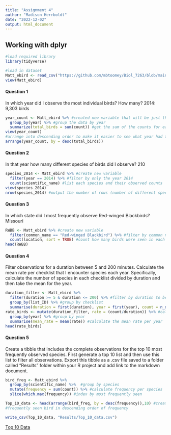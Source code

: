 ```yaml
---
title: "Assignment 4"
author: "Madison Herrboldt"
date: "2022-12-02"
output: html_document
---
```

## Working with dplyr

```r
#load required library
library(tidyverse)

#load in dataset
Matt_ebird <- read_csv("https://github.com/mbtoomey/Biol_7263/blob/main/Data/MBT_ebird.csv?raw=true")
view(Matt_ebird)
```

#### Question 1
In which year did I observe the most individual birds? How many?
2014: 9,303 birds
```r
year_count <- Matt_ebird %>% #created new variable that will be just the year and counts
  group_by(year) %>% #group the data by year
  summarize(total_birds = sum(count)) #get the sum of the counts for each year
view(year_count)
#arrange into descending order to make it easier to see what year had the most birds
arrange(year_count, by = desc(total_birds))
```

#### Question 2
In that year how many different species of birds did I observe?
210
```r
species_2014 <- Matt_ebird %>% #create new variable
  filter(year == 2014) %>% #filter by only the year 2014
  count(scientific_name) #list each species and their observed counts
view(species_2014)
nrow(species_2014) #output the number of rows (number of different species observed)
```

#### Question 3 
In which state did I most frequently observe Red-winged Blackbirds?
Missouri
```r
RWBB <- Matt_ebird %>% #create new variable
  filter(common_name == "Red-winged Blackbird") %>% #filter by common name
  count(location, sort = TRUE) #count how many birds were seen in each location and then sort by high to low
head(RWBB)
```

#### Question 4
Filter observations for a duration between 5 and 200 minutes. Calculate the mean rate per checklist that I encounter species each year. Specifically, calculate the number of species in each checklist divided by duration and then take the mean for the year.
```r
duration_filter <- Matt_ebird %>%
  filter(duration >= 5 & duration <= 200) %>% #filter by duration to be equal to/between 5 and 200
  group_by(list_ID) %>% #group by checklist
  summarise(duration = first(duration), year = first(year), count = n_distinct(common_name)) #summarize duration and species count per checklist and also include the year, not sure if my count function is actually doing what I want here
rate_birds <- mutate(duration_filter, rate = (count/duration)) %>% #calculate the rate per checklist
  group_by(year) %>% #group by year
  summarise(mean_rate = mean(rate)) #calculate the mean rate per year
head(rate_birds)
```

#### Question 5
Create a tibble that includes the complete observations for the top 10 most frequently observed species. First generate a top 10 list and then use this list to filter all observations. Export this tibble as a .csv file saved to a folder called “Results” folder within your R project and add link to the markdown document.
```r
bird_freq <- Matt_ebird %>%  
  group_by(scientific_name) %>%  #group by species
  mutate(frequency = sum(count)) %>% #calculate frequency per species
  slice(which.max(frequency)) #index by most frequently seen

Top_10_data <- head(arrange(bird_freq, by = desc(frequency)),10) #create new table arranged by the top ten most 
#frequently seen bird in descending order of frequency

write_csv(Top_10_data, "Results/Top_10_data.csv")
```

[Top 10 Data](Results/Top_10_data.csv)



